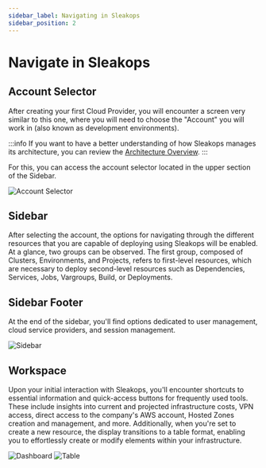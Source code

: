 ```yaml
---
sidebar_label: Navigating in Sleakops
sidebar_position: 2
---
```



# Navigate in Sleakops

## Account Selector

After creating your first Cloud Provider, you will encounter a screen very similar to this one, where you will need to choose the "Account" you will work in (also known as development environments).

:::info
If you want to have a better understanding of how Sleakops manages its architecture, you can review the [Architecture Overview](/provider/awsprovider/aws).
:::

For this, you can access the account selector located in the upper section of the Sidebar.

<Zoom>
  <img
    src="/img/account-selector.png"
    alt="Account Selector"
    style={{ height: '250px', width: 'auto' }}
  />
</Zoom>

## Sidebar

After selecting the account, the options for navigating through the different resources that you are capable of deploying using Sleakops will be enabled. At a glance, two groups can be observed. The first group, composed of Clusters, Environments, and Projects, refers to first-level resources, which are necessary to deploy second-level resources such as Dependencies, Services, Jobs, Vargroups, Build, or Deployments.

## Sidebar Footer

At the end of the sidebar, you'll find options dedicated to user management, cloud service providers, and session management.

<Zoom>
  <img
    src="/img/sidebar.png"
    alt="Sidebar"
    style={{ height: '250px', width: 'auto' }}
  />
</Zoom>

## Workspace

Upon your initial interaction with Sleakops, you'll encounter shortcuts to essential information and quick-access buttons for frequently used tools. These include insights into current and projected infrastructure costs, VPN access, direct access to the company's AWS account, Hosted Zones creation and management, and more. Additionally, when you're set to create a new resource, the display transitions to a table format, enabling you to effortlessly create or modify elements within your infrastructure.

<Tabs groupId="operating-systems">
  <TabItem value="dashboard" label="Dashboard">
    <Zoom>
      <img
        src="/img/dashboard.png"
        alt="Dashboard"
        style={{ height: '250px', width: 'auto' }}
      />
    </Zoom>
  </TabItem>
  <TabItem value="table" label="Table">
    <Zoom>
      <img
        src="/img/table.png"
        alt="Table"
        style={{ height: '250px', width: 'auto' }}
      />
    </Zoom>
  </TabItem>
</Tabs>
